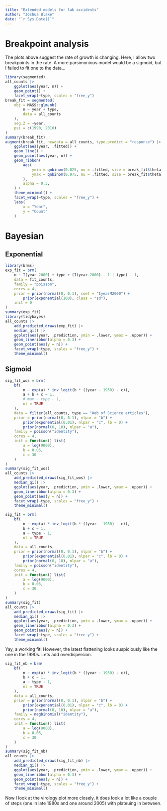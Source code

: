 ```yaml
---
title: "Extended models for lab accidents"
author: "Joshua Blake"
date: "`r Sys.Date()`"
---
```



# Breakpoint analysis

The plots above suggest the rate of growth is changing.
Here, I allow two breakpoints in the rate.
A more parsimonious model would be a sigmoid, but I failed to fit one to the data...

```r
library(segmented)
all_counts |>
    ggplot(aes(year, n)) +
    geom_point() +
    facet_wrap(~type, scales = "free_y")
break_fit = segmented(
    obj = MASS::glm.nb(
        n ~ year + type,
        data = all_counts
    ),
    seg.Z = ~year,
    psi = c(1990, 2010)
)
summary(break_fit)
augment(break_fit, newdata = all_counts, type.predict = "response") |>
    ggplot(aes(year, .fitted)) +
    geom_line() +
    geom_point(aes(year, n)) +
    geom_ribbon(
        aes(
            ymin = qnbinom(0.025, mu = .fitted, size = break_fit$theta),
            ymax = qnbinom(0.975, mu = .fitted, size = break_fit$theta),
        ),
        alpha = 0.3,
    ) +
    theme_minimal() +
    facet_wrap(~type, scales = "free_y") +
    labs(
        x = "Year",
        y = "Count"
    )
```

# Bayesian

## Exponential

```r
library(brms)
exp_fit = brm(
    n ~ I(year-2000) + type + (I(year-2000) - 1 | type) - 1,
    data = fit_counts,
    family = "poisson",
    cores = 4,
    prior = prior(normal(0, 0.1), coef = "IyearM2000") +
        prior(exponential(100), class = "sd"),
    init = 0
)
summary(exp_fit)
library(tidybayes)
all_counts |>
    add_predicted_draws(exp_fit) |>
    median_qi() |>
    ggplot(aes(year, .prediction, ymin = .lower, ymax = .upper)) +
    geom_lineribbon(alpha = 0.3) +
    geom_point(aes(y = n)) +
    facet_wrap(~type, scales = "free_y") +
    theme_minimal()
```

## Sigmoid

```r
sig_fit_wos = brm(
    bf(
        n ~ exp(a) * inv_logit(b * ((year - 1950) - c)),
        a + b + c ~ 1,
        # max ~ type - 1,
        nl = TRUE
    ),
    data = filter(all_counts, type == "Web of Science articles"),
    prior = prior(normal(0, 0.1), nlpar = "b") +
        prior(exponential(0.01), nlpar = "c", lb = 0) + 
        prior(normal(0, 10), nlpar = "a"),
    family = poisson("identity"),
    cores = 4,
    init = function() list(
        a = log(9000),
        b = 0.05,
        c = 30
    )
)
summary(sig_fit_wos)
all_counts |>
    add_predicted_draws(sig_fit_wos) |>
    median_qi() |>
    ggplot(aes(year, .prediction, ymin = .lower, ymax = .upper)) +
    geom_lineribbon(alpha = 0.3) +
    geom_point(aes(y = n)) +
    facet_wrap(~type, scales = "free_y") +
    theme_minimal()
```


```r
sig_fit = brm(
    bf(
        n ~ exp(a) * inv_logit(b * ((year - 1950) - c)),
        b + c ~ 1,
        a ~ type - 1,
        nl = TRUE
    ),
    data = all_counts,
    prior = prior(normal(0, 0.1), nlpar = "b") +
        prior(exponential(0.01), nlpar = "c", lb = 0) + 
        prior(normal(0, 10), nlpar = "a"),
    family = poisson("identity"),
    cores = 4,
    init = function() list(
        a = log(9000),
        b = 0.05,
        c = 30
    )
)
summary(sig_fit)
all_counts |>
    add_predicted_draws(sig_fit) |>
    median_qi() |>
    ggplot(aes(year, .prediction, ymin = .lower, ymax = .upper)) +
    geom_lineribbon(alpha = 0.3) +
    geom_point(aes(y = n)) +
    facet_wrap(~type, scales = "free_y") +
    theme_minimal()
```

Yay, a working fit!
However, the latest flattening looks suspiciously like the one in the 1990s.
Lets add overdispersion.
    
```r
sig_fit_nb = brm(
    bf(
        n ~ exp(a) * inv_logit(b * ((year - 1950) - c)),
        b + c ~ 1,
        a ~ type - 1,
        nl = TRUE
    ),
    data = all_counts,
    prior = prior(normal(0, 0.1), nlpar = "b") +
        prior(exponential(0.01), nlpar = "c", lb = 0) + 
        prior(normal(0, 10), nlpar = "a"),
    family = negbinomial("identity"),
    cores = 4,
    init = function() list(
        a = log(9000),
        b = 0.05,
        c = 30
    )
)
summary(sig_fit_nb)
all_counts |>
    add_predicted_draws(sig_fit_nb) |>
    median_qi() |>
    ggplot(aes(year, .prediction, ymin = .lower, ymax = .upper)) +
    geom_lineribbon(alpha = 0.3) +
    geom_point(aes(y = n)) +
    facet_wrap(~type, scales = "free_y") +
    theme_minimal()
```

Now I look at the virology plot more closely, it does look a lot like a couple of steps (one in late 1980s and one around 2005) with plateuing in between.